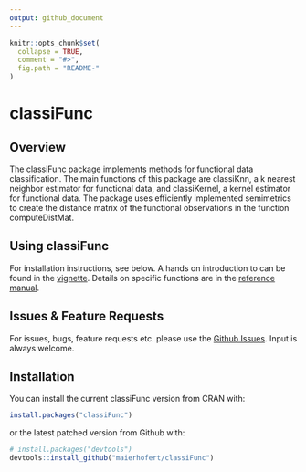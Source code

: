 ```yaml
---
output: github_document
---
```


<!-- README.md is generated from README.Rmd. Please edit that file -->

```r
knitr::opts_chunk$set(
  collapse = TRUE,
  comment = "#>",
  fig.path = "README-"
)
```

# classiFunc


## Overview
The classiFunc package implements methods for functional data classification. The main functions of this package are classiKnn, a k nearest neighbor estimator for functional data, and classiKernel, a kernel estimator for functional data. The package uses efficiently implemented semimetrics to create the distance matrix of the functional observations in the function computeDistMat. 

## Using classiFunc
For installation instructions, see below.
A hands on introduction to \code{classiFunc} can be found in the [vignette](https://cran.r-project.org/web/packages/classiFunc/vignettes/classiFunc.html).
Details on specific functions are in the [reference manual](https://cran.r-project.org/web/packages/classiFunc/classiFunc.pdf).

## Issues & Feature Requests
For issues, bugs, feature requests etc. please use the [Github Issues](https://github.com/maierhofert/classiFunc/issues). Input is always welcome.

## Installation

You can install the current classiFunc version from CRAN with:

```r
install.packages("classiFunc")
```


or the latest patched version from Github with:

```r
# install.packages("devtools")
devtools::install_github("maierhofert/classiFunc")
```

<!-- ## Example -->

<!-- This is a basic example which shows you how to solve a common problem: -->

<!-- ```{r example} -->
<!-- ## basic example code -->
<!-- ``` -->
